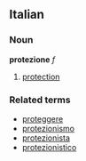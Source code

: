 ==Italian==
===Noun===
'''protezione''' ''f''

# [[protection]]

===Related terms===
*[[proteggere]]
*[[protezionismo]]
*[[protezionista]]
*[[protezionistico]]